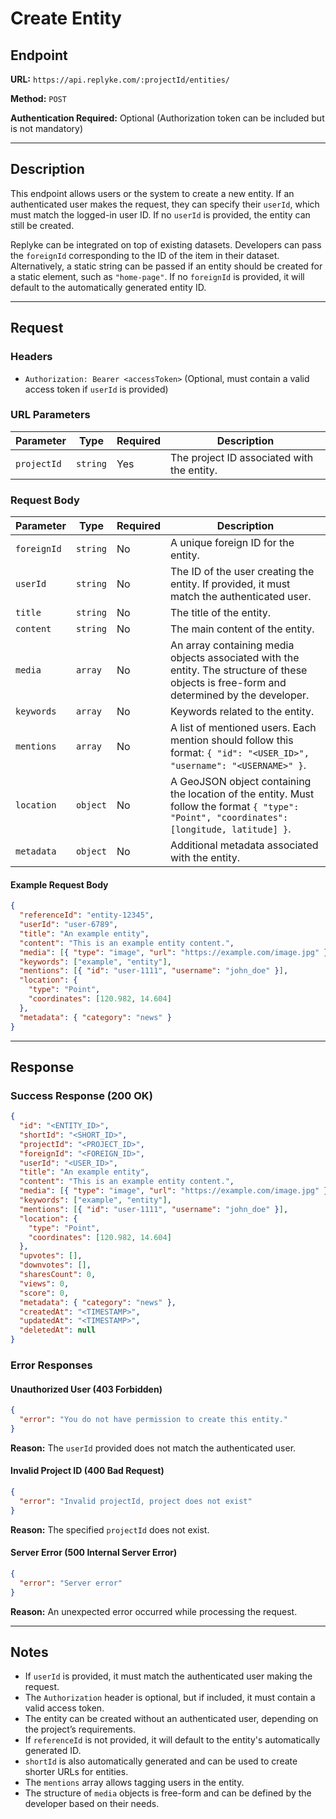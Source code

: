 # Create Entity

## Endpoint

**URL:** `https://api.replyke.com/:projectId/entities/`

**Method:** `POST`

**Authentication Required:** Optional (Authorization token can be included but is not mandatory)

----------

## Description

This endpoint allows users or the system to create a new entity. If an authenticated user makes the request, they can specify their `userId`, which must match the logged-in user ID. If no `userId` is provided, the entity can still be created.

Replyke can be integrated on top of existing datasets. Developers can pass the `foreignId` corresponding to the ID of the item in their dataset. Alternatively, a static string can be passed if an entity should be created for a static element, such as `"home-page"`. If no `foreignId` is provided, it will default to the automatically generated entity ID.

----------

## Request

### Headers

-   `Authorization: Bearer <accessToken>` (Optional, must contain a valid access token if `userId` is provided)

### URL Parameters


| Parameter   | Type     | Required | Description |
|------------|----------|----------|-------------|
| `projectId` | `string` | Yes | The project ID associated with the entity. |

### Request Body
| Parameter   | Type     | Required | Description |
|------------|----------|----------|-------------|
| `foreignId` | `string` | No | A unique foreign ID for the entity. |
| `userId` | `string` | No | The ID of the user creating the entity. If provided, it must match the authenticated user. |
| `title` | `string` | No | The title of the entity. |
| `content` | `string` | No | The main content of the entity. |
| `media` | `array` | No | An array containing media objects associated with the entity. The structure of these objects is free-form and determined by the developer. |
| `keywords` | `array` | No | Keywords related to the entity. |
| `mentions` | `array` | No | A list of mentioned users. Each mention should follow this format: `{ "id": "<USER_ID>", "username": "<USERNAME>" }`. |
| `location` | `object` | No | A GeoJSON object containing the location of the entity. Must follow the format `{ "type": "Point", "coordinates": [longitude, latitude] }`. |
| `metadata` | `object` | No | Additional metadata associated with the entity. |

#### Example Request Body

```json
{
  "referenceId": "entity-12345",
  "userId": "user-6789",
  "title": "An example entity",
  "content": "This is an example entity content.",
  "media": [{ "type": "image", "url": "https://example.com/image.jpg" }],
  "keywords": ["example", "entity"],
  "mentions": [{ "id": "user-1111", "username": "john_doe" }],
  "location": {
    "type": "Point",
    "coordinates": [120.982, 14.604]
  },
  "metadata": { "category": "news" }
}
```

----------

## Response

### Success Response (200 OK)

```json
{
  "id": "<ENTITY_ID>",
  "shortId": "<SHORT_ID>",
  "projectId": "<PROJECT_ID>",
  "foreignId": "<FOREIGN_ID>",
  "userId": "<USER_ID>",
  "title": "An example entity",
  "content": "This is an example entity content.",
  "media": [{ "type": "image", "url": "https://example.com/image.jpg" }],
  "keywords": ["example", "entity"],
  "mentions": [{ "id": "user-1111", "username": "john_doe" }],
  "location": {
    "type": "Point",
    "coordinates": [120.982, 14.604]
  },
  "upvotes": [],
  "downvotes": [],
  "sharesCount": 0,
  "views": 0,
  "score": 0,
  "metadata": { "category": "news" },
  "createdAt": "<TIMESTAMP>",
  "updatedAt": "<TIMESTAMP>",
  "deletedAt": null
}
```

### Error Responses

#### Unauthorized User (403 Forbidden)

```json
{
  "error": "You do not have permission to create this entity."
}
```

**Reason:** The `userId` provided does not match the authenticated user.

#### Invalid Project ID (400 Bad Request)

```json
{
  "error": "Invalid projectId, project does not exist"
}
```

**Reason:** The specified `projectId` does not exist.

#### Server Error (500 Internal Server Error)

```json
{
  "error": "Server error"
}
```

**Reason:** An unexpected error occurred while processing the request.

----------

## Notes

-   If `userId` is provided, it must match the authenticated user making the request.
-   The `Authorization` header is optional, but if included, it must contain a valid access token.
-   The entity can be created without an authenticated user, depending on the project’s requirements.
-   If `referenceId` is not provided, it will default to the entity's automatically generated ID.
-   `shortId` is also automatically generated and can be used to create shorter URLs for entities.
-   The `mentions` array allows tagging users in the entity.
-   The structure of `media` objects is free-form and can be defined by the developer based on their needs.